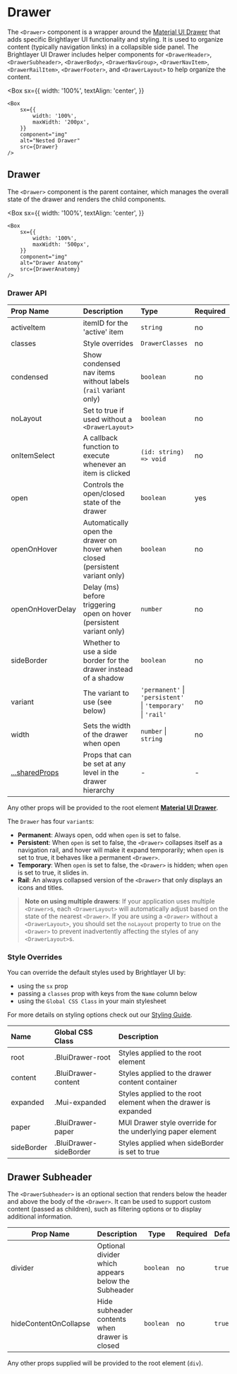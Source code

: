

# Drawer

The `<Drawer>` component is a wrapper around the [Material UI Drawer](https://material-ui.com/api/drawer/) that adds specific Brightlayer UI functionality and styling. It is used to organize content (typically navigation links) in a collapsible side panel. The Brightlayer UI Drawer includes helper components for `<DrawerHeader>`, `<DrawerSubheader>`, `<DrawerBody>`, `<DrawerNavGroup>`, `<DrawerNavItem>`, `<DrawerRailItem>`, `<DrawerFooter>`, and `<DrawerLayout>` to help organize the content.

<Box
    sx={{
        width: '100%',
        textAlign: 'center',
    }}
>
    <Box
        sx={{
            width: '100%',
            maxWidth: '200px',
        }}
        component="img"
        alt="Nested Drawer"
        src={Drawer}
    />
</Box>

## Drawer

The `<Drawer>` component is the parent container, which manages the overall state of the drawer and renders the child components.

<Box
    sx={{
        width: '100%',
        textAlign: 'center',
    }}
>
    <Box
        sx={{
            width: '100%',
            maxWidth: '500px',
        }}
        component="img"
        alt="Drawer Anatomy"
        src={DrawerAnatomy}
    />
</Box>

### Drawer API

<Box>

| Prop Name                       | Description                                                                  | Type                                                         | Required | Default           |
| :------------------------------ | :--------------------------------------------------------------------------- | :----------------------------------------------------------- | :------- | :---------------- |
| activeItem                      | itemID for the 'active' item                                                 | `string`                                                     | no       |                   |
| classes                         | Style overrides                                                              | `DrawerClasses`                                              | no       |                   |
| condensed                       | Show condensed nav items without labels (`rail` variant only)                | `boolean`                                                    | no       | `false`           |
| noLayout                        | Set to true if used without a `<DrawerLayout>`                               | `boolean`                                                    | no       | `false`           |
| onItemSelect                    | A callback function to execute whenever an item is clicked                   | `(id: string) => void`                                       | no       |                   |
| open                            | Controls the open/closed state of the drawer                                 | `boolean`                                                    | yes      |                   |
| openOnHover                     | Automatically open the drawer on hover when closed (persistent variant only) | `boolean`                                                    | no       | `true`            |
| openOnHoverDelay                | Delay (ms) before triggering open on hover (persistent variant only)         | `number`                                                     | no       | `500`             |
| sideBorder                      | Whether to use a side border for the drawer instead of a shadow              | `boolean`                                                    | no       | `false`           |
| variant                         | The variant to use (see below)                                               | `'permanent'` \| `'persistent'` \| `'temporary'` \| `'rail'` | no       | `persistent`      |
| width                           | Sets the width of the drawer when open                                       | `number` \| `string`                                         | no       | `22.5rem (360px)` |
| [...sharedProps](#shared-props) | Props that can be set at any level in the drawer hierarchy                   | -                                                            | -        |                   |

</Box>

Any other props will be provided to the root element [**Material UI Drawer**](https://material-ui.com/api/drawer/).

The `Drawer` has four `variant`s:

-   **Permanent**: Always open, odd when `open` is set to false.
-   **Persistent**: When `open` is set to false, the `<Drawer>` collapses itself as a navigation rail, and hover will make it expand temporarily; when `open` is set to true, it behaves like a permanent `<Drawer>`.
-   **Temporary**: When `open` is set to false, the `<Drawer>` is hidden; when `open` is set to true, it slides in.
-   **Rail**: An always collapsed version of the `<Drawer>` that only displays an icons and titles.

> **Note on using multiple drawers**: If your application uses multiple `<Drawer>`s, each `<DrawerLayout>` will automatically adjust based on the state of the nearest `<Drawer>`. If you are using a `<Drawer>` without a `<DrawerLayout>`, you should set the `noLayout` property to true on the `<Drawer>` to prevent inadvertently affecting the styles of any `<DrawerLayout>`s.

### Style Overrides

You can override the default styles used by Brightlayer UI by:

-   using the `sx` prop
-   passing a `classes` prop with keys from the `Name` column below
-   using the `Global CSS Class` in your main stylesheet

For more details on styling options check out our [Styling Guide](https://github.com/brightlayer-ui/react-component-library/tree/master/docs#style-guide).

<Box>

| Name       | Global CSS Class       | Description                                                    |
| :--------- | :--------------------- | :------------------------------------------------------------- |
| root       | .BluiDrawer-root       | Styles applied to the root element                             |
| content    | .BluiDrawer-content    | Styles applied to the drawer content container                 |
| expanded   | .Mui-expanded          | Styles applied to the root element when the drawer is expanded |
| paper      | .BluiDrawer-paper      | MUI Drawer style override for the underlying paper element     |
| sideBorder | .BluiDrawer-sideBorder | Styles applied when sideBorder is set to true                  |

</Box>

## Drawer Subheader

The `<DrawerSubheader>` is an optional section that renders below the header and above the body of the `<Drawer>`. It can be used to support custom content (passed as children), such as filtering options or to display additional information.

<Box>

| Prop Name             | Description                                        | Type      | Required | Default |
| --------------------- | -------------------------------------------------- | --------- | -------- | ------- |
| divider               | Optional divider which appears below the Subheader | `boolean` | no       | `true`  |
| hideContentOnCollapse | Hide subheader contents when drawer is closed      | `boolean` | no       | `true`  |

</Box>

Any other props supplied will be provided to the root element (`div`).

<SharedProps />
